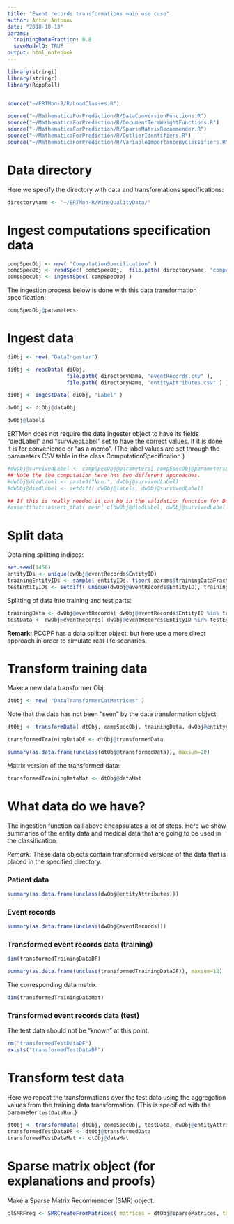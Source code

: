 ```yaml
---
title: "Event records transformations main use case"
author: Anton Antonov
date: "2018-10-13"
params:
  trainingDataFraction: 0.8
  saveModelQ: TRUE
output: html_notebook
---
```


```r
library(stringi)
library(stringr)
library(RcppRoll)


source("~/ERTMon-R/R/LoadClasses.R")

source("~/MathematicaForPrediction/R/DataConversionFunctions.R")
source("~/MathematicaForPrediction/R/DocumentTermWeightFunctions.R")
source("~/MathematicaForPrediction/R/SparseMatrixRecommender.R")
source("~/MathematicaForPrediction/R/OutlierIdentifiers.R")
source("~/MathematicaForPrediction/R/VariableImportanceByClassifiers.R" )
```


# Data directory

Here we specify the directory with data and transformations specifications:

```r
directoryName <- "~/ERTMon-R/WineQualityData/"
```


# Ingest computations specification data

```r
compSpecObj <- new( "ComputationSpecification" )
compSpecObj <- readSpec( compSpecObj,  file.path( directoryName, "computationSpecification.csv" ) )  
compSpecObj <- ingestSpec( compSpecObj )
```

The ingestion process below is done with this data transformation specification:

```r
compSpecObj@parameters
```

# Ingest data

```r
diObj <- new( "DataIngester")

diObj <- readData( diObj, 
                   file.path( directoryName, "eventRecords.csv" ),
                   file.path( directoryName, "entityAttributes.csv" ) )

diObj <- ingestData( diObj, "Label" )

dwObj <- diObj@dataObj
```

```r
dwObj@labels
```

ERTMon does not require the data ingester object to have its fields "diedLabel" and "survivedLabel" set to have the correct values.
If it is done it is for convenience or "as a memo". 
(The label values are set through the parameters CSV table in the class ComputationSpecification.)

```r
#dwObj@survivedLabel <- compSpecObj@parameters[ compSpecObj@parameters$Variable == "Label","Critical.label"]
## Note the the computation here has two different approaches.
#dwObj@diedLabel <- paste0("Non.", dwObj@survivedLabel)
#dwObj@diedLabel <- setdiff( dwObj@labels, dwObj@survivedLabel)
```

```r
## If this is really needed it can be in the validation function for DataWrapper.
#assertthat::assert_that( mean( c(dwObj@diedLabel, dwObj@survivedLabel) %in% dwObj@labels ) == 1 )
```

# Split data

Obtaining splitting indices: 

```r
set.seed(1456)
entityIDs <- unique(dwObj@eventRecords$EntityID)
trainingEntityIDs <- sample( entityIDs, floor( params$trainingDataFraction * length(entityIDs) ) )
testEntityIDs <- setdiff( unique(dwObj@eventRecords$EntityID), trainingEntityIDs )
```

Splitting of data into training and test parts:

```r
trainingData <- dwObj@eventRecords[ dwObj@eventRecords$EntityID %in% trainingEntityIDs, ]
testData <- dwObj@eventRecords[ dwObj@eventRecords$EntityID %in% testEntityIDs, ]
```
   
**Remark:** PCCPF has a data splitter object, but here use a more direct approach in order to simulate real-life scenarios.

# Transform training data

Make a new data transformer Obj:

```r
dtObj <- new( "DataTransformerCatMatrices" )
```

Note that the data has not been "seen" by the data transformation object:

```r
dtObj <- transformData( dtObj, compSpecObj, trainingData, dwObj@entityAttributes[ dwObj@entityAttributes$EntityID %in% trainingEntityIDs, ] )
```

```r
transformedTrainingDataDF <- dtObj@transformedData
```

```r
summary(as.data.frame(unclass(dtObj@transformedData)), maxsum=20)
```

Matrix version of the transformed data:

```r
transformedTrainingDataMat <- dtObj@dataMat
```

  
  
# What data do we have?

The ingestion function call above encapsulates a lot of steps. 
Here we show summaries of the entity data and medical data that are going to be used in the classification.

*Remark:* These data objects contain transformed versions of the data that is placed in the specified directory.


### Patient data

```r
summary(as.data.frame(unclass(dwObj@entityAttributes)))
```

### Event records

```r
summary(as.data.frame(unclass(dwObj@eventRecords)))
```

### Transformed event records data (training)

```r
dim(transformedTrainingDataDF)
```

```r
summary(as.data.frame(unclass(transformedTrainingDataDF)), maxsum=12)
```
 
The corresponding data matrix:

```r
dim(transformedTrainingDataMat)
```
 
### Transformed event records data (test)

The test data should not be "known" at this point.

```r
rm("transformedTestDataDF")
exists("transformedTestDataDF")
```


# Transform test data

Here we repeat the transformations over the test data using the aggregation values from the training data transformation.
(This is specified with the parameter `testDataRun`.)

```r
dtObj <- transformData( dtObj, compSpecObj, testData, dwObj@entityAttributes[ dwObj@entityAttributes$EntityID %in% testEntityIDs, ], testDataRun = TRUE )
transformedTestDataDF <- dtObj@transformedData 
transformedTestDataMat <- dtObj@dataMat
```

# Sparse matrix object (for explanations and proofs)

Make a Sparse Matrix Recommender (SMR) object.

```r
clSMRFreq <- SMRCreateFromMatrices( matrices = dtObj@sparseMatrices, tagTypes = names(dtObj@sparseMatrices), itemColumnName = "EntityID" )
```

